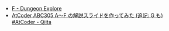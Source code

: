 
<Meta title="ABC305/ABC305-F" />
<Slide src={Png} layout="fullscreen" label="ABC305 F - Dungeon Explore" />

- [F \- Dungeon Explore](https://atcoder.jp/contests/abc305/tasks/abc305_f)
- [AtCoder ABC305 A～F の解説スライドを作ってみた \(追記: G も\) \#AtCoder \- Qiita](https://qiita.com/hossie/items/bb08bf6abe92b2f85269)

